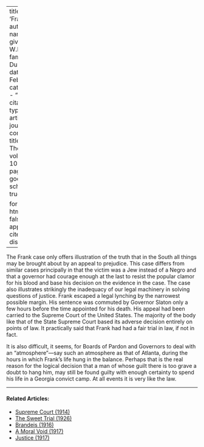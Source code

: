 
---
title: 'Frank'
author:
  - name:
      given: W.E.B.
      family: Du Bois
date: Feb. 1915
categories: 
  - ""
citation: 
  type: article-journal
  container-title: The Crisis
  volume: 10
  issue: 4
  page: 177
google-scholar: true

format:
  html:
    toc: false
    appendix-cite-as: display
---



The Frank case only offers illustration of the truth that in the South
all things may be brought about by an appeal to prejudice. This case
differs from similar cases principally in that the victim was a Jew
instead of a Negro and that a governor had courage enough at the last to
resist the popular clamor for his blood and base his decision on the
evidence in the case. The case also illustrates strikingly the
inadequacy of our legal machinery in solving questions of justice. Frank
escaped a legal lynching by the narrowest possible margin. His sentence
was commuted by Governor Slaton only a few hours before the time
appointed for his death. His appeal had been carried to the Supreme
Court of the United States. The majority of the body like that of the
State Supreme Court based its adverse decision entirely on points of
law. It practically said that Frank had had a fair trial in law, if not
in fact.

It is also difficult, it seems, for Boards of Pardon and Governors to
deal with an "atmosphere"---say such an atmosphere as that of Atlanta,
during the hours in which Frank's life hung in the balance. Perhaps that
is the real reason for the logical decision that a man of whose guilt
there is too grave a doubt to hang him, may still be found guilty with
enough certainty to spend his life in a Georgia convict camp. At all
events it is very like the law.

<!-- Similar articles start here -->

<hr>
#### Related Articles:

* [Supreme Court (1914)](/Volumes/09/02/supreme_court.html)
* [The Sweet Trial (1926)](/Volumes/31/03/sweet_trial.html)
* [Brandeis (1916)](/Volumes/11/05/brandeis.html)
* [A Moral Void (1917)](/Volumes/14/01/moral_void.html)
* [Justice (1917)](/Volumes/14/03/justice.html)

<!-- Similar articles end here -->